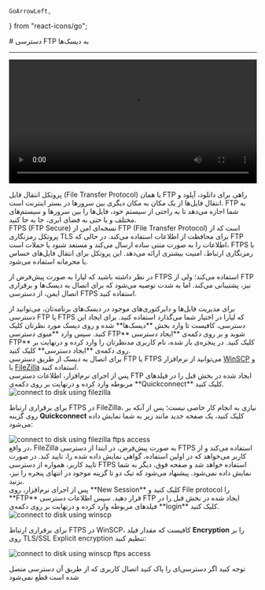     GoArrowLeft,
} from "react-icons/go";


<Layout>
<Head>
<title>مستندات دسترسی FTP به دیسک‌ - لیارا</title>

<meta property="og:title" content="مستندات خدمات رایانش ابری لیارا" />
<meta property="og:description" content="مستندات مربوط به ایجاد و مدیریت دسترسی FTP یا FTP Access در دیسک‌ها در لیارا"  />
<meta property="og:image" content="https://files.liara.ir/liara/logos/liara-poster.jpg" />
</Head>
# دسترسی FTP به دیسک‌ها
<hr className="mb-2" />

<video
  src="https://files.liara.ir/liara/ftp/ftp-access.mp4"
  controls="controls"
  className="block w-full"
  width="100%" />
<div className="h-4" />


<Section id="what-is-ftp" title="FTP چیست؟" />
پروتکل انتقال فایل (File Transfer Protocol) یا همان FTP راهی برای دانلود، آپلود و انتقال فایل‌ها از یک مکان به مکان دیگری بین سرورها در بستر اینترنت است. 
FTP به شما اجازه می‌دهد تا به راحتی از سیستم خود، فایل‌ها را بین سرورها و سیستم‌های مختلف و یا حتی به فضای ابری، جا به جا کنید.

<Section id="what-is-ftps" title="FTPS چیست؟" />
FTPS (FTP Secure) نسخه‌ای امن از FTP (File Transfer Protocol) است که از پروتکل رمزنگاری TLS برای محافظت از اطلاعات استفاده می‌کند. در حالی که FTP اطلاعات را به صورت متنی ساده ارسال می‌کند و مستعد شنود یا حملات است، FTPS با رمزنگاری ارتباط، امنیت بیشتری ارائه می‌دهد. این پروتکل برای انتقال فایل‌های حساس یا محرمانه استفاده می‌شود.

<div className="h-4" />
<Alert variant="info">
<p>
  در نظر داشته باشید که لیارا به صورت پیش‌فرض از FTPS استفاده می‌کند؛ ولی از FTP نیز، پشتیبانی می‌کند. اما به شدت 
  توصیه می‌شود که برای اتصال به دیسک‌ها و برقراری اتصال ایمن، از دسترسی FTPS استفاده کنید. 
</p>
</Alert>


<Section id="access-to-disk-via-ftp" title="دسترسی به دیسک‌ها با FTP یا FTPS" />
برای مدیریت فایل‌ها و دایرکتوری‌های موجود در دیسک‌های برنامه‌تان، می‌توانید از دسترسی FTP یا FTPS که لیارا در اختیار شما می‌گذارد استفاده کنید.
برای ایجاد این دسترسی، کافیست تا وارد بخش **دیسک‌ها** شده و روی دیسک مورد نظرتان کلیک کنید. سپس وارد **منوی دسترسی FTP** شوید و بر روی دکمه‌ی **ایجاد دسترسی FTP** کلیک کنید. در پنجره‌ی باز شده، نام کاربری مدنظرتان را وارد کرده و درنهایت بر روی دکمه‌ی **ایجاد دسترسی** کلیک کنید.

<Section id="connect-to-disks" title="اتصال به دیسک" />
برای اتصال به دیسک از طریق دسترسی FTP یا FTPS می‌توانید از نرم‌افزار <a href="https://files.liara.ir/liara/WinSCP.5.17.5.Build.10414.zip" className="text-[#2196f3] ">WinSCP</a> و یا <a href="https://files.liara.ir/liara/FileZilla.3.48.1.x64.zip" className="text-[#2196f3] ">FileZilla</a> استفاده کنید.

<Section id="connect-to-disk-using-filezilla" title="اتصال به دیسک‌ از طریق FileZilla" />
پس از اجرای نرم‌افزار، اطلاعات دسترسی FTP ایجاد شده در بخش قبل را در فیلدهای مربوطه وارد کرده و درنهایت بر روی دکمه‌ی **Quickconnect** کلیک کنید.
<div className="h-4" />
<img src="https://files.liara.ir/liara/docs/ftp-access-using-filezilla.gif" alt="connect to disk using filezilla"/>
<div className="h-4" />

برای برقراری ارتباط FTPS در FileZilla، نیازی به انجام کار خاصی نیست؛ پس از آنکه بر روی گزینه **Quickconnect** کلیک کنید، یک صفحه جدید مانند زیر به شما نمایش داده می‌شود:

<div className="h-4" />
<img src="https://files.liara.ir/liara/docs/filezilla-ftps-opened-tab.png" alt="connect to disk using filezilla ftps access"/>
<div className="h-4" />
در واقع، FileZilla به صورت پیش‌فرض، در ابتدا از دسترسی FTPS استفاده می‌کند و از کاربر می‌خواهد که در 
اولین استفاده، گواهی نمایش داده شده را، تایید کند. 
در صورت تایید کاربر، همواره از دسترسی FTPS استفاده خواهد شد و صفحه فوق، دیگر به شما نمایش داده نمی‌شود. 
پیشنهاد می‌شود که تیک دو تا گزینه موجود در انتهای پنجره را نیز، بزنید. 

<Section id="connect-to-disk-using-winscp" title="اتصال به دیسک‌ از طریق WinSCP" />
پس از اجرای نرم‌افزار، روی **New Session** کلیک کنید و File protocol را **FTP** قرار دهید. سپس اطلاعات دسترسی FTP ایجاد شده در بخش قبل را در فیلدهای مربوطه وارد کرده و درنهایت بر روی دکمه‌ی **login** کلیک کنید.

<div className="h-4" />
<img src="https://files.liara.ir/liara/docs/connect-to-disk-using-winscp.gif" alt="connect to disk using winscp"/>
<div className="h-4" />

برای برقراری ارتباط FTPS در WinSCP، کافیست که مقدار فیلد <b>Encryption</b> را بر روی <Important>TLS/SSL Explicit encryption</Important> تنظیم کنید: 

<div className="h-4" />
<img src="https://files.liara.ir/liara/docs/enable-winscp-ftps-access.png" alt="connect to disk using winscp ftps access"/>
<div className="h-4" />

<div className="h-4" />
<Alert variant="warning">
<p>
توجه کنید اگر دسترسی‌ای را پاک کنید اتصال کاربری که از طریق آن دسترسی متصل شده است قطع نمی‌شود
</p>
</Alert>


</Layout>
